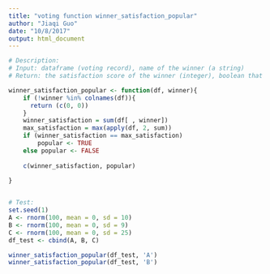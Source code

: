 ---
title: "voting function winner_satisfaction_popular"
author: "Jiaqi Guo"
date: "10/8/2017"
output: html_document
---

```{r}
# Description: 
# Input: dataframe (voting record), name of the winner (a string)
# Return: the satisfaction score of the winner (integer), boolean that indicate if the winner is the most satisfied candidate base on his score 

winner_satisfaction_popular <- function(df, winner){
    if (!winner %in% colnames(df)){
      return (c(0, 0))
    }
    winner_satisfaction = sum(df[ , winner])
    max_satisfaction = max(apply(df, 2, sum))
    if (winner_satisfaction == max_satisfaction)
        popular <- TRUE
    else popular <- FALSE
    
    c(winner_satisfaction, popular)
    
}


# Test: 
set.seed(1)
A <- rnorm(100, mean = 0, sd = 10)
B <- rnorm(100, mean = 0, sd = 9)
C <- rnorm(100, mean = 0, sd = 25)
df_test <- cbind(A, B, C)

winner_satisfaction_popular(df_test, 'A')
winner_satisfaction_popular(df_test, 'B')



```